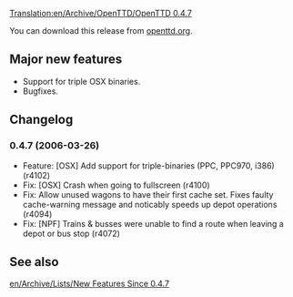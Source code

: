 [[Translation:en/Archive/OpenTTD/OpenTTD 0.4.7]]

{{en/Archive/OpenTTD/Navigation}}
{{en/Archive/OpenTTD/NaviPrevNext|prev=en/Archive/OpenTTD/OpenTTD 0.4.6|next=en/Archive/OpenTTD/OpenTTD 0.4.8|date=2006-03-26}}

You can download this release from [http://www.openttd.org/download-stable/0.4.7 openttd.org].

==Major new features==
* Support for triple OSX binaries.
* Bugfixes.

==Changelog==

===0.4.7 (2006-03-26)===
* Feature: [OSX] Add support for triple-binaries (PPC, PPC970, i386) (r4102)
* Fix: [OSX] Crash when going to fullscreen (r4100)
* Fix: Allow unused wagons to have their first cache set. Fixes faulty cache-warning message and noticably speeds up depot operations (r4094)
* Fix: [NPF] Trains & busses were unable to find a route when leaving a depot or bus stop (r4072)

==See also==
[[en/Archive/Lists/New Features Since 0.4.7]]